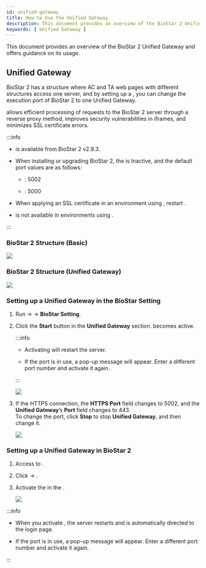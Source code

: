 ```yaml
---
id: unified-gateway
title: How to Use the Unified Gateway
description: This document provides an overview of the BioStar 2 Unified Gateway and offers guidance on its usage.
keywords: [ Unified Gateway ]
---
```


This document provides an overview of the BioStar 2 Unified Gateway and offers guidance on its usage.

## Unified Gateway

BioStar 2 has a structure where AC and TA web pages with different structures access one server, and by setting up a <Cmd sid="common.enabled" />, you can change the execution port of BioStar 2 to one Unified Gateway.

<Cmd sid="common.enabled" /> allows efficient processing of requests to the BioStar 2 server through a reverse proxy method, improves security vulnerabilities in iframes, and minimizes SSL certificate errors.

:::info

* <Cmd sid="common.enabled" /> is available from BioStar 2 v2.9.3.

* When installing or upgrading BioStar 2, the <Cmd sid="common.enabled" /> is <Cmd>Inactive</Cmd>, and the default port values are as follows:

    * <Cmd sid="port.gatewayHttps" />: 5002

    * <Cmd sid="port.gatewayHttp" />: 5000

* When applying an SSL certificate in an environment using <Cmd sid="common.enabled" />, restart <Cmd sid="common.enabled" />.

* <Cmd sid="common.enabled" /> is not available in environments using <Cmd sid="cloud.title" />.

:::

### BioStar 2 Structure (Basic)

<Image src='/img/common/biostar-current-structure.svg' className='none' alone />

### BioStar 2 Structure (Unified Gateway)

<Image src='/img/common/biostar-ug-structure.svg' className='none' alone />

### Setting up a Unified Gateway in the BioStar Setting

1. Run <Start/> → <Cmd sid="common.biostar" /> → **BioStar Setting**.

1. Click the **Start** button in the **Unified Gateway** section. <Cmd sid="common.enabled" /> becomes active.

    :::info

    * Activating <Cmd sid="common.enabled" /> will restart the server.

    * If the port is in use, a pop-up message will appear. Enter a different port number and activate it again.

    :::

    <Image src='/img/common/biostar-setting.png' className='none' caption />

1. If the HTTPS connection, the **HTTPS Port** field changes to 5002, and the **Unified Gateway**’s **Port** field changes to 443.<br/>To change the port, click **Stop** to stop **Unified Gateway**, and then change it.

    <Image src='/img/common/biostar-setting-unified-gateway.png' caption />

### Setting up a Unified Gateway in BioStar 2

1. Access to <Cmd sid="common.biostar" />\.

1. Click <Cmd sid="common.setting" /> → <Cmd sid="setting.systemSecurity" />.

1. Activate the <Cmd sid="common.enabled" /> in the <Cmd sid="setting.systemSecurity.sessionGateway" />.

    <Image src='/img/en/biostar-setting-security-unified-gateway.png' className='none' caption />

:::info

* When you activate <Cmd sid="common.enabled" />, the server restarts and is automatically directed to the login page.

* If the port is in use, a pop-up message will appear. Enter a different port number and activate it again.

:::